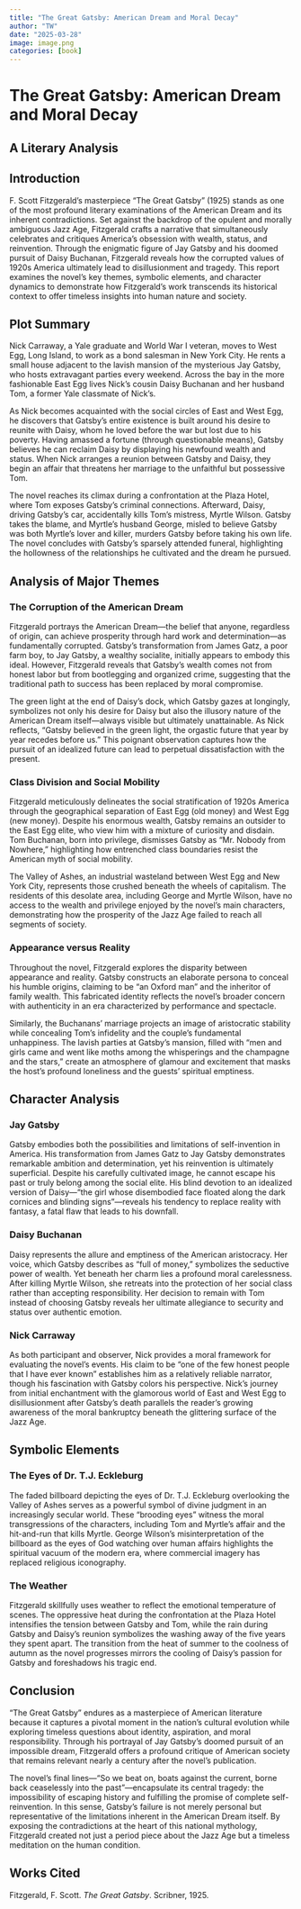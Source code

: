 ```yaml
---
title: "The Great Gatsby: American Dream and Moral Decay"
author: "TW"
date: "2025-03-28"
image: image.png
categories: [book]
---
```


# The Great Gatsby: American Dream and Moral Decay
## A Literary Analysis

## Introduction

F. Scott Fitzgerald's masterpiece "The Great Gatsby" (1925) stands as one of the most profound literary examinations of the American Dream and its inherent contradictions. Set against the backdrop of the opulent and morally ambiguous Jazz Age, Fitzgerald crafts a narrative that simultaneously celebrates and critiques America's obsession with wealth, status, and reinvention. Through the enigmatic figure of Jay Gatsby and his doomed pursuit of Daisy Buchanan, Fitzgerald reveals how the corrupted values of 1920s America ultimately lead to disillusionment and tragedy. This report examines the novel's key themes, symbolic elements, and character dynamics to demonstrate how Fitzgerald's work transcends its historical context to offer timeless insights into human nature and society.

## Plot Summary

Nick Carraway, a Yale graduate and World War I veteran, moves to West Egg, Long Island, to work as a bond salesman in New York City. He rents a small house adjacent to the lavish mansion of the mysterious Jay Gatsby, who hosts extravagant parties every weekend. Across the bay in the more fashionable East Egg lives Nick's cousin Daisy Buchanan and her husband Tom, a former Yale classmate of Nick's.

As Nick becomes acquainted with the social circles of East and West Egg, he discovers that Gatsby's entire existence is built around his desire to reunite with Daisy, whom he loved before the war but lost due to his poverty. Having amassed a fortune (through questionable means), Gatsby believes he can reclaim Daisy by displaying his newfound wealth and status. When Nick arranges a reunion between Gatsby and Daisy, they begin an affair that threatens her marriage to the unfaithful but possessive Tom.

The novel reaches its climax during a confrontation at the Plaza Hotel, where Tom exposes Gatsby's criminal connections. Afterward, Daisy, driving Gatsby's car, accidentally kills Tom's mistress, Myrtle Wilson. Gatsby takes the blame, and Myrtle's husband George, misled to believe Gatsby was both Myrtle's lover and killer, murders Gatsby before taking his own life. The novel concludes with Gatsby's sparsely attended funeral, highlighting the hollowness of the relationships he cultivated and the dream he pursued.

## Analysis of Major Themes

### The Corruption of the American Dream

Fitzgerald portrays the American Dream—the belief that anyone, regardless of origin, can achieve prosperity through hard work and determination—as fundamentally corrupted. Gatsby's transformation from James Gatz, a poor farm boy, to Jay Gatsby, a wealthy socialite, initially appears to embody this ideal. However, Fitzgerald reveals that Gatsby's wealth comes not from honest labor but from bootlegging and organized crime, suggesting that the traditional path to success has been replaced by moral compromise.

The green light at the end of Daisy's dock, which Gatsby gazes at longingly, symbolizes not only his desire for Daisy but also the illusory nature of the American Dream itself—always visible but ultimately unattainable. As Nick reflects, "Gatsby believed in the green light, the orgastic future that year by year recedes before us." This poignant observation captures how the pursuit of an idealized future can lead to perpetual dissatisfaction with the present.

### Class Division and Social Mobility

Fitzgerald meticulously delineates the social stratification of 1920s America through the geographical separation of East Egg (old money) and West Egg (new money). Despite his enormous wealth, Gatsby remains an outsider to the East Egg elite, who view him with a mixture of curiosity and disdain. Tom Buchanan, born into privilege, dismisses Gatsby as "Mr. Nobody from Nowhere," highlighting how entrenched class boundaries resist the American myth of social mobility.

The Valley of Ashes, an industrial wasteland between West Egg and New York City, represents those crushed beneath the wheels of capitalism. The residents of this desolate area, including George and Myrtle Wilson, have no access to the wealth and privilege enjoyed by the novel's main characters, demonstrating how the prosperity of the Jazz Age failed to reach all segments of society.

### Appearance versus Reality

Throughout the novel, Fitzgerald explores the disparity between appearance and reality. Gatsby constructs an elaborate persona to conceal his humble origins, claiming to be "an Oxford man" and the inheritor of family wealth. This fabricated identity reflects the novel's broader concern with authenticity in an era characterized by performance and spectacle.

Similarly, the Buchanans' marriage projects an image of aristocratic stability while concealing Tom's infidelity and the couple's fundamental unhappiness. The lavish parties at Gatsby's mansion, filled with "men and girls came and went like moths among the whisperings and the champagne and the stars," create an atmosphere of glamour and excitement that masks the host's profound loneliness and the guests' spiritual emptiness.

## Character Analysis

### Jay Gatsby

Gatsby embodies both the possibilities and limitations of self-invention in America. His transformation from James Gatz to Jay Gatsby demonstrates remarkable ambition and determination, yet his reinvention is ultimately superficial. Despite his carefully cultivated image, he cannot escape his past or truly belong among the social elite. His blind devotion to an idealized version of Daisy—"the girl whose disembodied face floated along the dark cornices and blinding signs"—reveals his tendency to replace reality with fantasy, a fatal flaw that leads to his downfall.

### Daisy Buchanan

Daisy represents the allure and emptiness of the American aristocracy. Her voice, which Gatsby describes as "full of money," symbolizes the seductive power of wealth. Yet beneath her charm lies a profound moral carelessness. After killing Myrtle Wilson, she retreats into the protection of her social class rather than accepting responsibility. Her decision to remain with Tom instead of choosing Gatsby reveals her ultimate allegiance to security and status over authentic emotion.

### Nick Carraway

As both participant and observer, Nick provides a moral framework for evaluating the novel's events. His claim to be "one of the few honest people that I have ever known" establishes him as a relatively reliable narrator, though his fascination with Gatsby colors his perspective. Nick's journey from initial enchantment with the glamorous world of East and West Egg to disillusionment after Gatsby's death parallels the reader's growing awareness of the moral bankruptcy beneath the glittering surface of the Jazz Age.

## Symbolic Elements

### The Eyes of Dr. T.J. Eckleburg

The faded billboard depicting the eyes of Dr. T.J. Eckleburg overlooking the Valley of Ashes serves as a powerful symbol of divine judgment in an increasingly secular world. These "brooding eyes" witness the moral transgressions of the characters, including Tom and Myrtle's affair and the hit-and-run that kills Myrtle. George Wilson's misinterpretation of the billboard as the eyes of God watching over human affairs highlights the spiritual vacuum of the modern era, where commercial imagery has replaced religious iconography.

### The Weather

Fitzgerald skillfully uses weather to reflect the emotional temperature of scenes. The oppressive heat during the confrontation at the Plaza Hotel intensifies the tension between Gatsby and Tom, while the rain during Gatsby and Daisy's reunion symbolizes the washing away of the five years they spent apart. The transition from the heat of summer to the coolness of autumn as the novel progresses mirrors the cooling of Daisy's passion for Gatsby and foreshadows his tragic end.

## Conclusion

"The Great Gatsby" endures as a masterpiece of American literature because it captures a pivotal moment in the nation's cultural evolution while exploring timeless questions about identity, aspiration, and moral responsibility. Through his portrayal of Jay Gatsby's doomed pursuit of an impossible dream, Fitzgerald offers a profound critique of American society that remains relevant nearly a century after the novel's publication.

The novel's final lines—"So we beat on, boats against the current, borne back ceaselessly into the past"—encapsulate its central tragedy: the impossibility of escaping history and fulfilling the promise of complete self-reinvention. In this sense, Gatsby's failure is not merely personal but representative of the limitations inherent in the American Dream itself. By exposing the contradictions at the heart of this national mythology, Fitzgerald created not just a period piece about the Jazz Age but a timeless meditation on the human condition.

## Works Cited

Fitzgerald, F. Scott. *The Great Gatsby*. Scribner, 1925.

